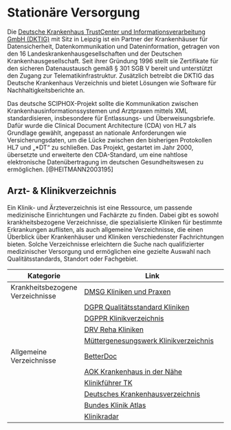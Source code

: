# Stationäre Versorgung

Die [Deutsche Krankenhaus TrustCenter und Informationsverarbeitung GmbH (DKTIG)](https://dktig.de/) mit Sitz in Leipzig ist ein Partner der Krankenhäuser für Datensicherheit, Datenkommunikation und Dateninformation, getragen von den 16 Landeskrankenhausgesellschaften und der Deutschen Krankenhausgesellschaft. Seit ihrer Gründung 1996 stellt sie Zertifikate für den sicheren Datenaustausch gemäß § 301 SGB V bereit und unterstützt den Zugang zur Telematikinfrastruktur. Zusätzlich betreibt die DKTIG das Deutsche Krankenhaus Verzeichnis und bietet Lösungen wie Software für Nachhaltigkeitsberichte an.

Das deutsche SCIPHOX-Projekt sollte die Kommunikation zwischen Krankenhausinformationssystemen und Arztpraxen mittels XML standardisieren, insbesondere für Entlassungs- und Überweisungsbriefe. Dafür wurde die Clinical Document Architecture (CDA) von HL7 als Grundlage gewählt, angepasst an nationale Anforderungen wie Versicherungsdaten, um die Lücke zwischen den bisherigen Protokollen HL7 und „*DT“ zu schließen. Das Projekt, gestartet im Jahr 2000, übersetzte und erweiterte den CDA-Standard, um eine nahtlose elektronische Datenübertragung im deutschen Gesundheitswesen zu ermöglichen. [@HEITMANN2003195]

## Arzt- & Klinikverzeichnis

Ein Klinik- und Ärzteverzeichnis ist eine Ressource, um passende medizinische Einrichtungen und Fachärzte zu finden. Dabei gibt es sowohl krankheitsbezogene Verzeichnisse, die spezialisierte Kliniken für bestimmte Erkrankungen auflisten, als auch allgemeine Verzeichnisse, die einen Überblick über Krankenhäuser und Kliniken verschiedenster Fachrichtungen bieten. Solche Verzeichnisse erleichtern die Suche nach qualifizierter medizinischer Versorgung und ermöglichen eine gezielte Auswahl nach Qualitätsstandards, Standort oder Fachgebiet.

| Kategorie                   | Link                                                                                  |
|----------------------------|---------------------------------------------------------------------------------------|
| Krankheitsbezogene Verzeichnisse | [DMSG Kliniken und Praxen](https://www.dmsg.de/service/kliniken-und-praxen)         |
|                            | [DGPR Qualitätsstandard Kliniken](https://www.dgpr.de/kliniken/qualitaetsstandard-kliniken) |
|                            | [DGPPR Klinikverzeichnis](https://www.dgppr.de/index.php/klinikverzeichnis-dgppr-sp-582380048/) |
|                            | [DRV Reha Kliniken](https://www.drv-reha.de/kliniken)                                |
|                            | [Müttergenesungswerk Klinikverzeichnis](https://www.muettergenesungswerk.de/mgw-verbund/klinikverzeichnis) |
| Allgemeine Verzeichnisse    | [BetterDoc](https://betterdoc.org/)                                                  |
|                            | [AOK Krankenhaus in der Nähe](https://www.aok.de/pk/krankenhaus-in-der-naehe/)        |
|                            | [Klinikführer TK](https://klinikfuehrer.tk.de/)                                      |
|                            | [Deutsches Krankenhausverzeichnis](https://www.deutsches-krankenhaus-verzeichnis.de/app/suche) |
|                            | [Bundes Klinik Atlas](https://bundes-klinik-atlas.de/)                               |
|                            | [Klinikradar](https://klinikradar.de/)                                               |
